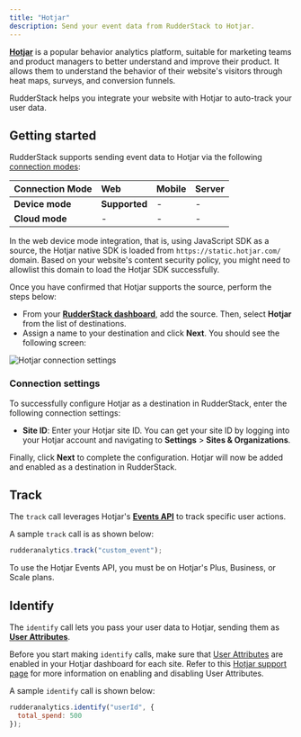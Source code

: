 ```yaml
---
title: "Hotjar"
description: Send your event data from RudderStack to Hotjar.
---
```


[**Hotjar**](https://www.hotjar.com/) is a popular behavior analytics platform, suitable for marketing teams and product managers to better understand and improve their product. It allows them to understand the behavior of their website's visitors through heat maps, surveys, and conversion funnels.

RudderStack helps you integrate your website with Hotjar to auto-track your user data.

## Getting started

RudderStack supports sending event data to Hotjar via the following <a href="https://rudderstack.com/docs/rudderstack-cloud/rudderstack-connection-modes/">connection modes</a>:

| **Connection Mode** | **Web**       | **Mobile** | **Server** |
| :------------------ | :------------ | :--------- | :--------- |
| **Device mode**     | **Supported** | -          | -          |
| **Cloud mode**      | -             | -          | -          |

<div class="infoBlock">
In the web device mode integration, that is, using <Link to="/sources/event-streams/sdks/rudderstack-javascript-sdk">JavaScript SDK</Link> as a source, the Hotjar native SDK is loaded from <code class="inline-code">https://static.hotjar.com/</code> domain. Based on your website's content security policy, you might need to <Link to="/sources/event-streams/sdks/rudderstack-javascript-sdk/load-js-sdk/#allowlist-destination-domain">allowlist this domain</Link> to load the Hotjar SDK successfully.
</div>

Once you have confirmed that Hotjar supports the source, perform the steps below:

- From your [**RudderStack dashboard**](https://app.rudderstack.com/), add the source. Then, select **Hotjar** from the list of destinations.
- Assign a name to your destination and click **Next**. You should see the following screen:

<img src="../../assets/event-stream-destinations/hotjar-connection-settings.png" alt="Hotjar connection settings" />

### Connection settings

To successfully configure Hotjar as a destination in RudderStack, enter the following connection settings:

- **Site ID**: Enter your Hotjar site ID. You can get your site ID by logging into your Hotjar account and navigating to **Settings** > **Sites & Organizations**.

Finally, click **Next** to complete the configuration. Hotjar will now be added and enabled as a destination in RudderStack.

## Track

The `track` call leverages Hotjar's [**Events API**](https://help.hotjar.com/hc/en-us/articles/4405109971095) to track specific user actions.

A sample `track` call is as shown below:

```javascript
rudderanalytics.track("custom_event");
```

<div class="infoBlock">
To use the Hotjar Events API, you must be on Hotjar's Plus, Business, or Scale plans.
</div>

## Identify

The `identify` call lets you pass your user data to Hotjar, sending them as [**User Attributes**](https://help.hotjar.com/hc/en-us/articles/4402892526487-What-are-User-Attributes-).

<div class="warningBlock">

Before you start making `identify` calls, make sure that <a href="https://insights.hotjar.com/settings/user-attributes">User Attributes</a> are enabled in your Hotjar dashboard for each site. Refer to this <a href="https://help.hotjar.com/hc/en-us/articles/360033640653-Identify-API-Reference#making_calls_to_identify">Hotjar support page</a> for more information on enabling and disabling User Attributes.
</div>

A sample `identify` call is shown below:

```javascript
rudderanalytics.identify("userId", {
  total_spend: 500
});
```


